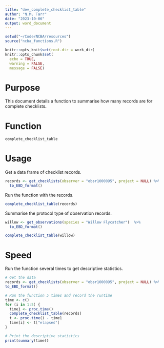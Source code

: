 ```yaml
---
title: "dev_complete_checklist_table"
author: "N.M. Tarr"
date: "2023-10-06"
output: word_document
---
```


```r
setwd("~/Code/NCBA/resources")
source("ncba_functions.R")

knitr::opts_knit$set(root.dir = work_dir)
knitr::opts_chunk$set(
  echo = TRUE,
  warning = FALSE,
  message = FALSE)
```


# Purpose
This document details a function to summarise how many records are for complete checklists.

# Function
```r
complete_checklist_table
```

# Usage
Get a data frame of checklist records.
```r
records <- get_checklists(observer = "obsr1000095", project = NULL) %>%
  to_EBD_format()
```

Run the function with the records.
```r
complete_checklist_table(records)
```

Summarise the protocol type of observation records.
```r
willow <- get_observations(species = "Willow Flycatcher")  %>%
  to_EBD_format()

complete_checklist_table(willow)
```


# Speed
Run the function several times to get descriptive statistics.
```r
# Get the data
records <- get_checklists(observer = "obsr1000095", project = NULL) %>%
to_EBD_format()

# Run the function 5 times and record the runtime
time <- c()
for (i in 1:5) {
  time1 <- proc.time()
  complete_checklist_table(records)
  t <- proc.time() - time1
  time[i] <- t["elapsed"]
}

# Print the descriptive statistics
print(summary(time))
```